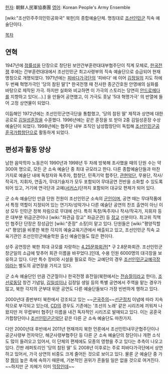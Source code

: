 [[한자]]: 朝鮮人民軍協奏團
[[영어]]: Korean People's Army Ensemble

[wiki:"조선민주주의인민공화국" 북한]의 종합예술단체. 명칭대로 [[조선인민군]] 직속 예술단이다.

[[목차]]

== 연혁 ==
1947년에 [[정률성]]을 단장으로 창단된 보안간부훈련대대부협주단이 직계 모체로, [[한국전쟁]] 후에는 간부훈련대대에서 조선인민군 최고사령부의 직속 예술단으로 승급되어 현재 명칭으로 개명되었다. 1971년에는 [[피바다가극단]]의 '피바다' 에 이어 [[김정일]]의 지도 하에 두 번째 혁명가극인 '당의 참된 딸'[* 한국전쟁 때 전사한 종군간호원 안영애의 실화를 바탕으로 제작된 가극. 하지만 실화와 비교하면 이 가극의 스토리는 당연히 [[안드로메다]]를 지향하고 있다(...).] 을 만들어 공연했고, 이 가극도 훗날 '5대 혁명가극' 의 반열에 들어 고정 상연물이 되었다.

이듬해인 1972년에는 조선인민군연극단을 통합했고, '당의 참된 딸' 제작과 상연에 대한 공로로 [[김일성훈장]]을 수훈했다. 1996년에는 같은 훈장을 또 받아 2중 김일성훈장 수상 예술단이 되었다. 1998년에는 협주단 내부 조직인 남성합창단이 독립해 [[조선인민군공훈국가합창단]]으로 활동하게 되었다.

== 편성과 활동 양상 ==
남한 음악학자 노동은이 1990년과 1998년 두 차례 방북해 조사했을 때의 단원 수는 약 300여 명으로, 모든 군 소속 예술단 중 최대 규모라고 한다. 다른 종합예술단들과 마찬가지로 예술단 내에 독창자와 독주자, 합창단, 민족기악 합주단, [[관현악단]], 무용단, 작사/작곡가, 지휘자, 연출가, 무대기술자가 모두 포함되어 무대공연 전반을 소화할 수 있도록 되어 있고, 거기에 연극단과 교예([[서커스]])단까지 포함되어 대규모 편제가 되어 있다.

군 소속 예술단인 만큼 단원 전원이 조선인민군 소속의 [[군인]]이며, 공연 때는 무대작품에서 특정 역할이 지정되어 있는 연기자/성악가나 다른 예술단 공연의 찬조 출연이 아닌 이상 모두 인민군 정복 차림으로 무대에 선다. 특히 독창/독주자나 작사/작곡가, 지휘자 등은 대부분 위급군관이나 [wiki:"좌관급 장교" 좌급군관] 등 [[장교]] 신분이다. 최고위 직책인 협주단 단장은 장성급인 [wiki:"준장" 소장]이 맡고 있다. 단원들은 [wiki:"평양직할시" 평양]을 비롯한 북한 각지의 예술교육기관에서 배출되고 있고, 조선인민군 직속 교육기관인 조선인민군예술학원 출신 예술인들도 많은 편이다.

상주 공연장은 북한 최대 규모를 자랑하는 [[4.25문화회관]][* 구 2.8문화회관. 조선인민군 창군일의 소급에 맞추어 회관 이름을 바꾸었다.]인데, 수용 인원 6000명의 대극장을 보유하고 있다. 다만 특수 장비와 시설을 필요로 하는 교예단의 경우 [[조선인민군교예극장]]이라는 별도의 공연장을 가지고 있다.

군 소속 예술단인 만큼 건군절이나 한국전쟁 휴전일(북한에서는 [[전승절]]이라고 한다), [[조선로동당]] 창건 기념일, [[김일성]]이나 김정일 생일 등의 특별 공연에서 주역을 맡는 경우가 많고, 북한 각지의 군부대 위문 공연도 다른 예술단들보다 가장 빈번하게 행하고 있다.

2000년대 중반부터 북한에서 강조되고 있는 ~~[[군국주의]]~~[[선군정치]] 이념에 따라 지속적으로 부각되고 있는데, [[CD]]의 경우도 기존에는 '조선의 노래' 같은 시리즈에 끼워져 나왔지만 저 무렵부터 협주단 이름을 내건 독자적인 시리즈로 발매되고 있다. 이는 공훈국가합창단이나 [[조선인민군군악단]] 같은 다른 군 소속 예술단도 마찬가지.

다만 2000년대 후반에서 2011년 현재까지 북한 언론에서 조선인민내무군협주단이나 공군사령부 전자악단, 해군사령부협주단 등 다른 군 소속 예술단의 창단이나 개편 소식도 많이 들려오고 있어서, 이 단체의 편제에도 모종의 영향을 주고 있다는 추측이 나오고 있다. 간판 레퍼토리인 '당의 참된 딸' 도 2008년 이후로는 주로 피바다가극단에서 상연하고 있어서, 가극 상연의 비중도 크게 줄어든 것으로 보이고 있다. 물론 군 예술단 중 가장 [[짬]]이 높은 축에 속하기 때문에, 기본적인 권위가 흔들릴 일은 없을 것으로 여겨진다. ~~하지만 군 자체가 이미 [[막장]]인데~~
